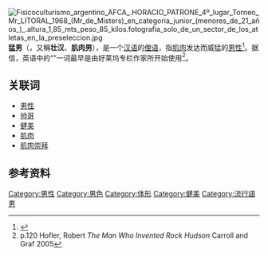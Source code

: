 [[File:Fisicoculturismo_argentino_AFCA_.HORACIO_PATRONE_4º_lugar_Torneo_Mr_LITORAL_1968_(Mr_de_Misters)_en_categoria_junior_(menores_de_21_años_)_.altura_1,85_mts_peso_85_kilos.fotografia_solo_de_un_sector_de_los_atletas_en_la_preseleccion.jpg|thumb]]
'''猛男'''（{{lang-en|beefcake}}，又稱'''壮汉'''、'''肌肉男'''），是一个[[汉语|汉语]]的[[俚语|俚语]]，指[[肌肉|肌肉]]发达而威猛的[[男性|男性]]<ref>{{Cite web |url=https://books.google.com/books?id=u92yAqdWcawC |title=''Film Genre 2000: New Critical Essays'' |access-date=2021-01-07 |archive-date=2021-01-08 |archive-url=https://web.archive.org/web/20210108162231/https://books.google.com/books?id=u92yAqdWcawC |dead-url=no }}</ref>。据信，英语中的“{{lang|en|beefcake}}”一词最早是由好莱坞专栏作家{{Link-en|西德尼·斯科尔斯基|Sidney Skolsky}}所开始使用<ref>p.120 Hofler, Robert ''The Man Who Invented Rock Hudson'' Carroll and Graf 2005</ref>。

==关联词==
*[[男性|男性]]
*[[帅哥|帅哥]]
*[[健美|健美]]
*[[肌肉|肌肉]]
*[[肌肉崇拜|肌肉崇拜]]

== 参考资料 ==
{{Wiktionary}}
{{Commons category|Male bodybuilders}}
{{Reflist}}

{{性}}
[[Category:男性|Category:男性]]
[[Category:男色|Category:男色]]
[[Category:体形|Category:体形]]
[[Category:健美|Category:健美]]
[[Category:流行語|Category:流行語]]
[[Category:俗語|男]]